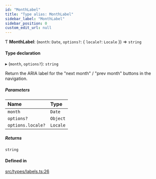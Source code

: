 ```yaml
---
id: "MonthLabel"
title: "Type alias: MonthLabel"
sidebar_label: "MonthLabel"
sidebar_position: 0
custom_edit_url: null
---
```


Ƭ **MonthLabel**: (`month`: `Date`, `options?`: { `locale?`: `Locale`  }) => `string`

#### Type declaration

▸ (`month`, `options?`): `string`

Return the ARIA label for the "next month" / "prev month" buttons in the navigation.

##### Parameters

| Name | Type |
| :------ | :------ |
| `month` | `Date` |
| `options?` | `Object` |
| `options.locale?` | `Locale` |

##### Returns

`string`

#### Defined in

[src/types/labels.ts:26](https://github.com/gpbl/react-day-picker/blob/cd80be68f/src/types/labels.ts#L26)
